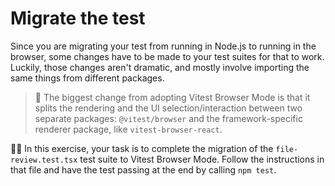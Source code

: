 # Migrate the test

Since you are migrating your test from running in Node.js to running in the browser, some changes have to be made to your test suites for that to work. Luckily, those changes aren't dramatic, and mostly involve importing the same things from different packages.

> 🦉 The biggest change from adopting Vitest Browser Mode is that it splits the rendering and the UI selection/interaction between two separate packages: `@vitest/browser` and the framework-specific renderer package, like `vitest-browser-react`.

👨‍💼 In this exercise, your task is to complete the migration of the `file-review.test.tsx` test suite to Vitest Browser Mode. Follow the instructions in that file and have the test passing at the end by calling `npm test`.
